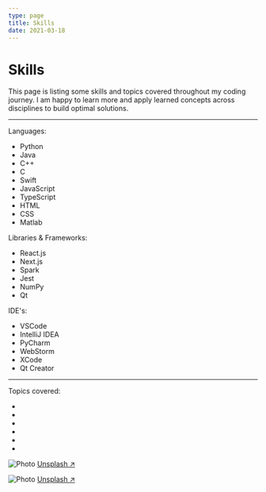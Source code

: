 ```yaml
---
type: page
title: Skills
date: 2021-03-18
---
```


# Skills

This page is listing some skills and topics covered throughout my coding journey.
I am happy to learn more and apply learned concepts across disciplines to build optimal solutions.

---

Languages:
- Python
- Java
- C++
- C
- Swift
- JavaScript
- TypeScript
- HTML
- CSS
- Matlab

Libraries & Frameworks:
- React.js
- Next.js
- Spark
- Jest
- NumPy
- Qt

IDE's:
- VSCode
- IntelliJ IDEA
- PyCharm
- WebStorm
- XCode
- Qt Creator

---

Topics covered:

-
-
-
-
-
-





<Image
  src="/images/photo2.jpg"
  alt="Photo"
  width={1125}
  height={750}
  priority
  className="next-image"
/>
[Unsplash ↗ ](https://unsplash.com/photos/WeYamle9fDM)

<Image
  src="/images/photo.jpg"
  alt="Photo"
  width={1125}
  height={750}
  priority
  className="next-image"
/>
[Unsplash ↗ ](https://unsplash.com/photos/ndN00KmbJ1c)
